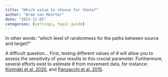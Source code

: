 ```yaml
---
title: "Which value to choose for theta?"
author: "Bram van Moorter"
date: "2022-12-05"
categories: [settings, topic guide]
---
```


In other words: "which level of randomness for the paths between source and target?"

A difficult question... First, testing different values of $\theta$ will allow you to assess the sensitivity of your results to this crucial parameter. Furthermore, several efforts exist to estimate $\theta$ from movement data, for instance: [Kivimäki et al. 2020](https://academic.oup.com/comnet/article-abstract/8/4/cnaa024/5989563), and [Panzacchi et al. 2015](https://besjournals.onlinelibrary.wiley.com/doi/10.1111/1365-2656.12386).
